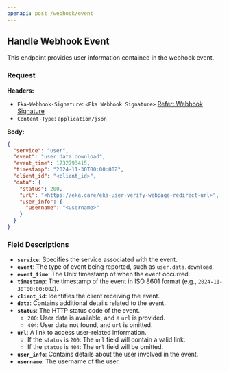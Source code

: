 ```yaml
---
openapi: post /webhook/event
---
```





## Handle Webhook Event
This endpoint provides user information contained in the webhook event.

### Request

**Headers:**

- `Eka-Webhook-Signature`: `<Eka Webhook Signature>`  [Refer: Webhook Signature](/api-reference/connect/webhooks/webhook-signature)
- `Content-Type`: `application/json`

**Body:**

```json
{
  "service": "user",
  "event": "user.data.download",
  "event_time": 1732793415,
  "timestamp": "2024-11-30T00:00:00Z",
  "client_id": "<client_id>",
  "data": {
    "status": 200,
    "url": "<https://eka.care/eka-user-verify-webpage-redirect-url>",
    "user_info": {
      "username": "<username>"
    }
  }
}
```


### Field Descriptions

- **`service`**: Specifies the service associated with the event.
- **`event`**: The type of event being reported, such as `user.data.download`.
- **`event_time`**: The Unix timestamp of when the event occurred.
- **`timestamp`**: The timestamp of the event in ISO 8601 format (e.g., `2024-11-30T00:00:00Z`).
- **`client_id`**: Identifies the client receiving the event.
- **`data`**: Contains additional details related to the event.
- **`status`**: The HTTP status code of the event.
   - `200`: User data is available, and a `url` is provided.
   - `404`: User data not found, and `url` is omitted.
- **`url`**: A link to access user-related information.
   - If the `status` is `200`: The `url` field will contain a valid link.
   - If the `status` is `404`: The `url` field will be omitted.
- **`user_info`**: Contains details about the user involved in the event.
- **`username`**: The username of the user.






